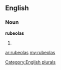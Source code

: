 ==English==

===Noun===
'''rubeolas'''

# {{plural of|[[rubeola]]}}

[[Category:English plurals]]

[[ar:rubeolas]]
[[my:rubeolas]]
